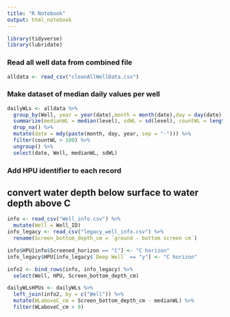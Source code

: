 ```yaml
---
title: "R Notebook"
output: html_notebook
---
```


```r
library(tidyverse)
library(lubridate)
```

### Read all well data from combined file

```r
alldata <- read_csv("cleanAllWellData.csv")
```

### Make dataset of median daily values per well

```r

dailyWLs <- alldata %>%
  group_by(Well, year = year(date),month = month(date),day = day(date)) %>%
  summarize(medianWL = median(level), sdWL = sd(level), countWL = length(level)) %>%
  drop_na() %>%
  mutate(date = mdy(paste(month, day, year, sep = "-"))) %>%
  filter(countWL > 100) %>%
  ungroup() %>%
  select(date, Well, medianWL, sdWL)
```

### Add HPU identifier to each record

## convert water depth below surface to water depth above C

```r
info <- read_csv("Well_info.csv") %>%
  mutate(Well = Well_ID)
info_legacy <- read_csv("legacy_well_info.csv") %>%
  rename(Screen_bottom_depth_cm = `ground - bottom screen cm`)

info$HPU[info$Screened_horizon == "C"] <- "C horizon"
info_legacy$HPU[info_legacy$`Deep Well` == "y"] <- "C horizon"

info2 <- bind_rows(info, info_legacy) %>%
  select(Well, HPU, Screen_bottom_depth_cm)

dailyWLsHPUs <- dailyWLs %>% 
  left_join(info2, by = c("Well")) %>%
  mutate(WLaboveC_cm = Screen_bottom_depth_cm - medianWL) %>%
  filter(WLaboveC_cm > 0)


  
  
```
